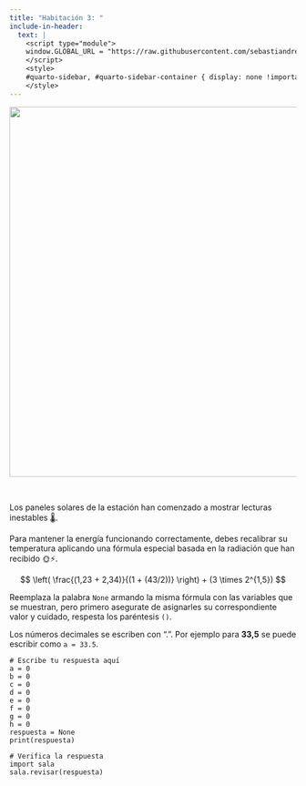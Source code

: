 ```yaml
---
title: "Habitación 3: "
include-in-header:
  text: |
    <script type="module">
    window.GLOBAL_URL = "https://raw.githubusercontent.com/sebastiandres/pyschool_2025/refs/heads/main/quarto/rooms/sala_03.py";
    </script>
    <style>
    #quarto-sidebar, #quarto-sidebar-container { display: none !important; }
    </style>
---
```


<center>
<img src="./img/sala_03.png" width="650">
</center>

<br/>

Los paneles solares de la estación han comenzado a mostrar lecturas inestables 🌡️.

Para mantener la energía funcionando correctamente, debes recalibrar su temperatura aplicando una fórmula especial
basada en la radiación que han recibido 🌞⚡.

$$
\left( \frac{(1,23 + 2,34)}{(1 + (43/2))} \right) + (3 \times 2^{1,5})
$$

<div class="alert alert-info">
Reemplaza la palabra `None` armando la misma fórmula con las variables que se muestran, pero primero asegurate de asignarles su correspondiente valor y cuidado, respesta los paréntesis `()`.
</div>

::: {.callout-tip title="Números decimales en código" collapse="true"}
Los números decimales se escriben con ".". Por ejemplo para **33,5** se puede escribir como `a = 33.5`.
:::

```pyodide-python
# Escribe tu respuesta aquí
a = 0
b = 0
c = 0
d = 0
e = 0
f = 0
g = 0
h = 0
respuesta = None
print(respuesta)

# Verifica la respuesta
import sala
sala.revisar(respuesta)
```